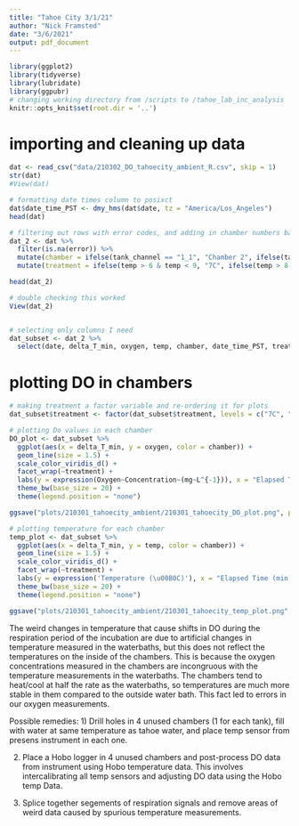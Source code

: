 ```yaml
---
title: "Tahoe City 3/1/21"
author: "Nick Framsted"
date: "3/6/2021"
output: pdf_document
---
```


```r
library(ggplot2)
library(tidyverse)
library(lubridate)
library(ggpubr)
# changing working directory from /scripts to /tahoe_lab_inc_analysis
knitr::opts_knit$set(root.dir = '..')
```

# importing and cleaning up data
```r
dat <- read_csv("data/210302_DO_tahoecity_ambient_R.csv", skip = 1)
str(dat)
#View(dat)

# formatting date times column to posixct
dat$date_time_PST <- dmy_hms(dat$date, tz = "America/Los_Angeles")
head(dat)

# filtering out rows with error codes, and adding in chamber numbers based the tank and channel number cross referenced against incubation notes
dat_2 <- dat %>%
  filter(is.na(error)) %>%
  mutate(chamber = ifelse(tank_channel == "1_1", "Chamber 2", ifelse(tank_channel == "1_2", "Chamber 10", ifelse(tank_channel == "1_3", "Chamber 4", ifelse(tank_channel == "1_4", "Chamber 17", ifelse(tank_channel == "2_1", "Chamber 20", ifelse(tank_channel == "2_2", "Chamber 9", ifelse(tank_channel == "2_3", "Chamber 15", ifelse(tank_channel == "2_4", "Chamber 19", ifelse(tank_channel == "3_1", "Chamber 1", ifelse(tank_channel == "3_2", "Chamber 14", ifelse(tank_channel == "3_3", "Chamber 3", ifelse(tank_channel == "3_4", "Chamber 6", ifelse(tank_channel == "4_1", "Chamber 8", ifelse(tank_channel == "4_2", "Chamber 5", ifelse(tank_channel == "4_3", "Chamber 18", "Chamber 7"))))))))))) ))))) %>%
  mutate(treatment = ifelse(temp > 6 & temp < 9, "7C", ifelse(temp > 8 & temp < 12, "10C", ifelse(temp > 12 & temp < 15, "13C", "16C"))))

head(dat_2)

# double checking this worked
View(dat_2)


# selecting only columns I need
dat_subset <- dat_2 %>%
  select(date, delta_T_min, oxygen, temp, chamber, date_time_PST, treatment)


```

# plotting DO in chambers
```r
# making treatment a factor variable and re-ordering it for plots
dat_subset$treatment <- factor(dat_subset$treatment, levels = c("7C", "10C", "13C", "16C"))

# plotting Do values in each chamber
DO_plot <- dat_subset %>%
  ggplot(aes(x = delta_T_min, y = oxygen, color = chamber)) +
  geom_line(size = 1.5) +
  scale_color_viridis_d() +
  facet_wrap(~treatment) +
  labs(y = expression(Oxygen~Concentration~(mg~L^{-1})), x = "Elapsed Time (min)", title = "Tahoe City Incubation DO") +
  theme_bw(base_size = 20) +
  theme(legend.position = "none")

ggsave("plots/210301_tahoecity_ambient/210301_tahoecity_DO_plot.png", plot = DO_plot, width = 10, height = 7)

# plotting temperature for each chamber
temp_plot <- dat_subset %>%
  ggplot(aes(x = delta_T_min, y = temp, color = chamber)) +
  geom_line(size = 1.5) +
  scale_color_viridis_d() +
  facet_wrap(~treatment) +
  labs(y = expression('Temperature (\u00B0C)'), x = "Elapsed Time (min)", title = "Tahoe City Incubation Temperature") +
  theme_bw(base_size = 20) +
  theme(legend.position = "none")

ggsave("plots/210301_tahoecity_ambient/210301_tahoecity_temp_plot.png", plot = temp_plot, width = 10, height = 7)

```

The weird changes in temperature that cause shifts in DO during the respiration period of the incubation are due to artificial changes in temperature measured in the waterbaths, but this does not reflect the temperatures on the inside of the chambers. This is because the oxygen concentrations measured in the chambers are incongruous with the temperature measurements in the waterbaths. The chambers tend to heat/cool at half the rate as the waterbaths, so temperatures are much more stable in them compared to the outside water bath. This fact led to errors in our oxygen measurements.

Possible remedies: 1) Drill holes in 4 unused chambers (1 for each tank), fill with water at same temperature as tahoe water, and place temp sensor from presens instrument in each one.

2) Place a Hobo logger in 4 unused chambers and post-process DO data from instrument using Hobo temperature data. This involves intercalibrating all temp sensors and adjusting DO data using the Hobo temp Data.

3) Splice together segements of respiration signals and remove areas of weird data caused by spurious temperature measurements.